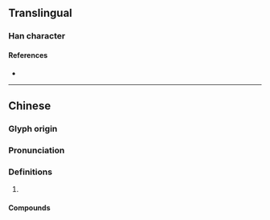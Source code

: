 {{character info/new}}
==Translingual==

===Han character===
{{Han char|rn=85|rad=水|as=05|sn=8|four=33134|canj=EID,EIJC,XEID|ids=⿰氵术}}

====References====
* {{Han ref|kx=0613.010|dkj=17237|dj=1006.030|hdz=31582.010|uh=6CAD|ud=27821|bh=CCF5|bd=52469}}

----

==Chinese==
{{zh-forms}}

===Glyph origin===
{{Han etym}}
{{Han compound|水|朮|c1=s|c2=p|t1=river|ls=psc}}

===Pronunciation===
{{zh-pron
|m=shù
|c=seot6
|mn=su̍t
|mc=y
|oc=y
|cat=pn
}}

===Definitions===
{{zh-hanzi}}

# {{n-g|name of a river in [[Shandong]]}}

====Compounds====
{{zh-der|沭河}}